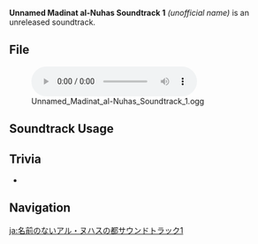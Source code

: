 {{Soundtrack Infobox
|type       = Unreleased Soundtracks
|audio      = Unnamed Madinat al-Nuhas Soundtrack 1.ogg
}}
'''Unnamed Madinat al-Nuhas Soundtrack 1''' ''(unofficial name)'' is an unreleased soundtrack.

==File==
[[File:Unnamed Madinat al-Nuhas Soundtrack 1.ogg|600px]]

==Soundtrack Usage==
{{Soundtrack Usage
|location = Madinat al-Nuhas;;Hangeh Afrasiyab//factory
}}

==Trivia==
* {{Transclude|A Fruitless Search|FruitlessSearchTheme|section=1}}

==Navigation==
{{Soundtrack Navbox|Unreleased}}

[[ja:名前のないアル・ヌハスの都サウンドトラック1]]